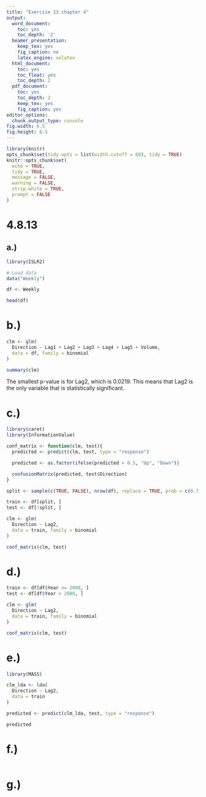 ```yaml
---
title: "Exercise 13 chapter 4"
output:
  word_document:
    toc: yes
    toc_depth: '2'
  beamer_presentation:
    keep_tex: yes
    fig_caption: no
    latex_engine: xelatex
  html_document:
    toc: yes
    toc_float: yes
    toc_depth: 2
  pdf_document:
    toc: yes
    toc_depth: 2
    keep_tex: yes
    fig_caption: yes
editor_options:
  chunk_output_type: console
fig.width: 6.5
fig.height: 6.5
---
```




```r
library(knitr)
opts_chunk$set(tidy.opts = list(width.cutoff = 68), tidy = TRUE)
knitr::opts_chunk$set(
  echo = TRUE,
  tidy = TRUE,
  message = FALSE,
  warning = FALSE,
  strip.white = TRUE,
  prompt = FALSE
)
```

# 4.8.13

## a.)

```r
library(ISLR2)

# Load data
data("Weekly")

df <- Weekly

head(df)
```

# b.)

```r
clm <- glm(
  Direction ~ Lag1 + Lag2 + Lag3 + Lag4 + Lag5 + Volume,
  data = df, family = binomial
)

summary(clm)
```

The smallest p-value is for Lag2, which is 0.0219. This means that Lag2 is the only variable that is statistically significant.

# c.)

```r
library(caret)
library(InformationValue)

conf_matrix <- function(clm, test){
  predicted <- predict(clm, test, type = "response")

  predicted <- as.factor(ifelse(predicted > 0.5, "Up", "Down"))

  confusionMatrix(predicted, test$Direction)
}

split <- sample(c(TRUE, FALSE), nrow(df), replace = TRUE, prob = c(0.7, 0.3))

train <- df[split, ]
test <- df[!split, ]

clm <- glm(
  Direction ~ Lag2,
  data = train, family = binomial
)

conf_matrix(clm, test)
```

# d.)

```r

train <- df[df$Year <= 2008, ]
test <- df[df$Year > 2008, ]

clm <- glm(
  Direction ~ Lag2,
  data = train, family = binomial
)

conf_matrix(clm, test)
```

# e.)

```r
library(MASS)

clm_lda <- lda(
  Direction ~ Lag2,
  data = train
)

predicted <- predict(clm_lda, test, type = "response")

predicted
```

# f.)

```r

```

# g.)

```r

```